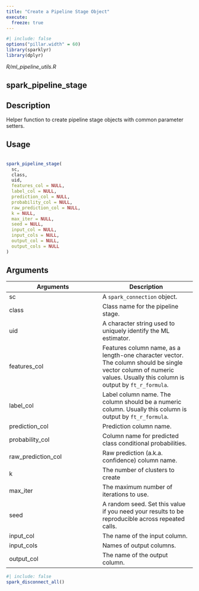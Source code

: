 ```yaml
---
title: "Create a Pipeline Stage Object"
execute:
  freeze: true
---
```


```r
#| include: false
options("pillar.width" = 60)
library(sparklyr) 
library(dplyr)
```

*R/ml_pipeline_utils.R*

## spark_pipeline_stage

## Description
 Helper function to create pipeline stage objects with common parameter setters. 


## Usage
```r
 
spark_pipeline_stage( 
  sc, 
  class, 
  uid, 
  features_col = NULL, 
  label_col = NULL, 
  prediction_col = NULL, 
  probability_col = NULL, 
  raw_prediction_col = NULL, 
  k = NULL, 
  max_iter = NULL, 
  seed = NULL, 
  input_col = NULL, 
  input_cols = NULL, 
  output_col = NULL, 
  output_cols = NULL 
) 
```

## Arguments
|Arguments|Description|
|---|---|
| sc | A `spark_connection` object. |
| class | Class name for the pipeline stage. |
| uid | A character string used to uniquely identify the ML estimator. |
| features_col | Features column name, as a length-one character vector. The column should be single vector column of numeric values. Usually this column is output by `ft_r_formula`. |
| label_col | Label column name. The column should be a numeric column. Usually this column is output by `ft_r_formula`. |
| prediction_col | Prediction column name. |
| probability_col | Column name for predicted class conditional probabilities. |
| raw_prediction_col | Raw prediction (a.k.a. confidence) column name. |
| k | The number of clusters to create |
| max_iter | The maximum number of iterations to use. |
| seed | A random seed. Set this value if you need your results to be reproducible across repeated calls. |
| input_col | The name of the input column. |
| input_cols | Names of output columns. |
| output_col | The name of the output column. |








```r
#| include: false
spark_disconnect_all()
```
